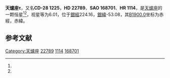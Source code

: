 {{Starbox begin
| name = 天爐座τ
}}
{{Starbox observe
| epoch = [[J2000.0|J2000.0]]
| constell = [[天爐座|天爐座]]<ref name=SIMBAD>{{cite web
 | url=http://simbad.u-strasbg.fr/simbad/sim-id?Ident=HR+1114
 | title=Pulsating variable Star
 | publisher=Centre de Données astronomiques de Strasbourg
 | work=SIMBAD
 | accessdate=2012-07-13
 | archive-date=2016-03-16
 | archive-url=https://web.archive.org/web/20160316135730/http://simbad.u-strasbg.fr/simbad/sim-id?Ident=HR+1114
 | dead-url=no
 }}</ref><ref name=DATA>{{cite web
 | url=http://vizier.u-strasbg.fr/viz-bin/VizieR-5?-out.add=.&-source=5050&-corr=PK=HR&-out.max=9999&HR=1114
 | title=VizieR Detailed Page
 | accessdate=2012-07-13
 | archive-date=2016-03-05
 | archive-url=https://web.archive.org/web/20160305004824/http://vizier.u-strasbg.fr/viz-bin/VizieR-5?-out.add=.&-source=5050&-corr=PK=HR&-out.max=9999&HR=1114
 | dead-url=no
 }}</ref>
| 星官 = 
| ra = {{RA|3|38|47.7}}<ref name=SIMBAD /><ref name=DATA />
| dec = {{DEC|-27|56|35}}<ref name=SIMBAD /><ref name=DATA />
| appmag_v = 6.01<ref name=SIMBAD /><ref name=DATA />
}}
{{Starbox character
| class = A0V<ref name=SIMBAD /><ref name=DATA />
| b-v = -0.02<ref name=SIMBAD /><ref name=DATA />
| u-b = <ref name=SIMBAD /><ref name=DATA />
| r-i = <ref name=SIMBAD /><ref name=DATA />
| variable = 
}}
{{Starbox astrometry
| radial_v = 
| prop_mo_ra = 39
| parallax = 
| p_error = 
}}
{{Starbox catalog
| names =CD-28 1225，[[SAO星表|SAO]] 168701，[[HD星表|HD]] 22789，[[HR星表|HR]] 1114}}
{{Starbox reference |Simbad=HR+1114}}
{{Starbox end}}

'''天爐座τ'''，又名'''CD-28 1225'''，'''HD 22789'''、'''SAO 168701'''、'''HR 1114'''，是[[天爐座|天爐座]]的一颗恒星<ref name=SIMBAD /><ref name=DATA />，视星等为6.01，位于[[銀道座標系|銀經]]224.16，[[銀道座標系|銀緯]]-53.08，其[[B1900.0|B1900.0]]坐标为赤經{{RA|3|34|38}}，赤緯{{DEC|-28|-53.08|11}}。

== 参考文献 ==
{{reflist}}

{{star-stub}}

{{天爐座恒星}}
[[Category:天爐座|Category:天爐座]]
[[Category:HD和HDE天體|22789]]
[[Category:HR天體|1114]]
[[Category:SAO天體|168701]]